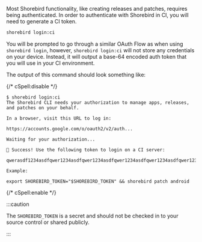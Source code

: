 Most Shorebird functionality, like creating releases and patches, requires being
authenticated. In order to authenticate with Shorebird in CI, you will need to
generate a CI token.

```sh
shorebird login:ci
```

You will be prompted to go through a similar OAuth Flow as when using
`shorebird login`, however, `shorebird login:ci` will not store any credentials
on your device. Instead, it will output a base-64 encoded auth token that you
will use in your CI environment.

The output of this command should look something like:

{/* cSpell:disable */}

```
$ shorebird login:ci
The Shorebird CLI needs your authorization to manage apps, releases, and patches on your behalf.

In a browser, visit this URL to log in:

https://accounts.google.com/o/oauth2/v2/auth...

Waiting for your authorization...

🎉 Success! Use the following token to login on a CI server:

qwerasdf1234asdfqwer1234asdfqwer1234asdfqwer1234asdfqwer1234asdfqwer1234asdfqwer1234asdfqwer1234asdfqwer1234asdfqwer1234asdfqwer1234asdfqwer1234asdfqwer1234asdfqwer1234asdfqwer1234asdfqwer1234asdfqw==

Example:

export SHOREBIRD_TOKEN="$SHOREBIRD_TOKEN" && shorebird patch android
```

{/* cSpell:enable */}

:::caution

The `SHOREBIRD_TOKEN` is a secret and should not be checked in to your source
control or shared publicly.

:::
